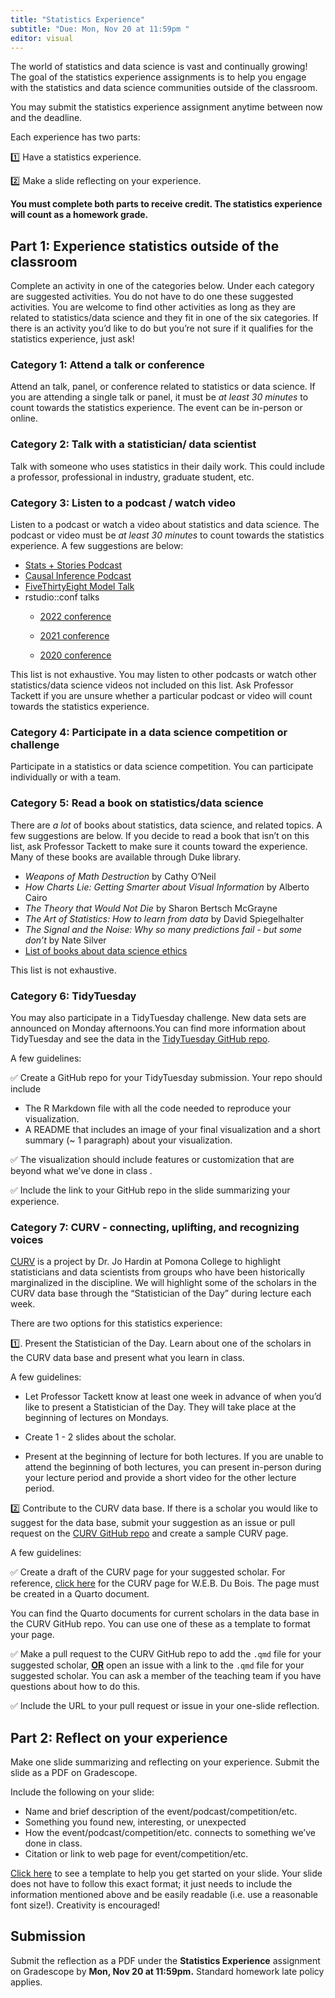 ```yaml
---
title: "Statistics Experience"
subtitle: "Due: Mon, Nov 20 at 11:59pm "
editor: visual
---
```


The world of statistics and data science is vast and continually growing! The goal of the statistics experience assignments is to help you engage with the statistics and data science communities outside of the classroom.

You may submit the statistics experience assignment anytime between now and the deadline.

Each experience has two parts:

1️⃣ Have a statistics experience.

2️⃣ Make a slide reflecting on your experience.

**You must complete both parts to receive credit. The statistics experience will count as a homework grade.**

## Part 1: Experience statistics outside of the classroom

Complete an activity in one of the categories below. Under each category are suggested activities. You do not have to do one these suggested activities. You are welcome to find other activities as long as they are related to statistics/data science and they fit in one of the six categories. If there is an activity you'd like to do but you're not sure if it qualifies for the statistics experience, just ask!

### Category 1: Attend a talk or conference

Attend an talk, panel, or conference related to statistics or data science. If you are attending a single talk or panel, it must be *at least 30 minutes* to count towards the statistics experience. The event can be in-person or online.

### Category 2: Talk with a statistician/ data scientist

Talk with someone who uses statistics in their daily work. This could include a professor, professional in industry, graduate student, etc.

### Category 3: Listen to a podcast / watch video

Listen to a podcast or watch a video about statistics and data science. The podcast or video must be *at least 30 minutes* to count towards the statistics experience. A few suggestions are below:

-   [Stats + Stories Podcast](https://statsandstories.net/)
-   [Causal Inference Podcast](https://casualinfer.libsyn.com/)
-   [FiveThirtyEight Model Talk](https://fivethirtyeight.com/tag/model-talk/)
-   rstudio::conf talks
    -   [2022 conference](https://www.rstudio.com/conference/)

    -   [2021 conference](https://www.rstudio.com/resources/rstudioglobal-2021/)

    -   [2020 conference](https://www.rstudio.com/resources/rstudioconf-2020/)

This list is not exhaustive. You may listen to other podcasts or watch other statistics/data science videos not included on this list. Ask Professor Tackett if you are unsure whether a particular podcast or video will count towards the statistics experience.

### Category 4: Participate in a data science competition or challenge

Participate in a statistics or data science competition. You can participate individually or with a team.

### Category 5: Read a book on statistics/data science

There are *a lot* of books about statistics, data science, and related topics. A few suggestions are below. If you decide to read a book that isn't on this list, ask Professor Tackett to make sure it counts toward the experience. Many of these books are available through Duke library.

-   *Weapons of Math Destruction* by Cathy O'Neil
-   *How Charts Lie: Getting Smarter about Visual Information* by Alberto Cairo
-   *The Theory that Would Not Die* by Sharon Bertsch McGrayne
-   *The Art of Statistics: How to learn from data* by David Spiegelhalter
-   *The Signal and the Noise: Why so many predictions fail - but some don't* by Nate Silver
-   [List of books about data science ethics](https://teachdatascience.com/bookclub/)

This list is not exhaustive.

### Category 6: TidyTuesday

You may also participate in a TidyTuesday challenge. New data sets are announced on Monday afternoons.You can find more information about TidyTuesday and see the data in the [TidyTuesday GitHub repo](https://github.com/rfordatascience/tidytuesday).

A few guidelines:

✅ Create a GitHub repo for your TidyTuesday submission. Your repo should include

-   The R Markdown file with all the code needed to reproduce your visualization.
-   A README that includes an image of your final visualization and a short summary (\~ 1 paragraph) about your visualization.

✅ The visualization should include features or customization that are beyond what we've done in class .

✅ Include the link to your GitHub repo in the slide summarizing your experience.

### Category 7: CURV - connecting, uplifting, and recognizing voices

[CURV](https://hardin47.github.io/CURV/) is a project by Dr. Jo Hardin at Pomona College to highlight statisticians and data scientists from groups who have been historically marginalized in the discipline. We will highlight some of the scholars in the CURV data base through the "Statistician of the Day" during lecture each week.

There are two options for this statistics experience:

1️⃣. Present the Statistician of the Day. Learn about one of the scholars in the CURV data base and present what you learn in class.

A few guidelines:

-   Let Professor Tackett know at least one week in advance of when you'd like to present a Statistician of the Day. They will take place at the beginning of lectures on Mondays.

-   Create 1 - 2 slides about the scholar.

-   Present at the beginning of lecture for both lectures. If you are unable to attend the beginning of both lectures, you can present in-person during your lecture period and provide a short video for the other lecture period.

2️⃣ Contribute to the CURV data base. If there is a scholar you would like to suggest for the data base, submit your suggestion as an issue or pull request on the [CURV GitHub repo](https://github.com/hardin47/CURV/) and create a sample CURV page.

A few guidelines:

✅ Create a draft of the CURV page for your suggested scholar. For reference, [click here](https://hardin47.github.io/CURV/scholars/dubois.html) for the CURV page for W.E.B. Du Bois. The page must be created in a Quarto document.

::: callout-tip
You can find the Quarto documents for current scholars in the data base in the CURV GitHub repo. You can use one of these as a template to format your page.
:::

✅ Make a pull request to the CURV GitHub repo to add the `.qmd` file for your suggested scholar, [**OR**]{.underline} open an issue with a link to the `.qmd` file for your suggested scholar. You can ask a member of the teaching team if you have questions about how to do this.

✅ Include the URL to your pull request or issue in your one-slide reflection.

## Part 2: Reflect on your experience

Make one slide summarizing and reflecting on your experience. Submit the slide as a PDF on Gradescope.

Include the following on your slide:

-   Name and brief description of the event/podcast/competition/etc.
-   Something you found new, interesting, or unexpected
-   How the event/podcast/competition/etc. connects to something we've done in class.
-   Citation or link to web page for event/competition/etc.

[Click here](https://docs.google.com/presentation/d/1Ua7rmAQn8FaRLxJpxaRvOZfBLIlEjYVxugEaaTcIjMQ/edit?usp=sharing) to see a template to help you get started on your slide. Your slide does not have to follow this exact format; it just needs to include the information mentioned above and be easily readable (i.e. use a reasonable font size!). Creativity is encouraged!

## Submission

Submit the reflection as a PDF under the **Statistics Experience** assignment on Gradescope by **Mon, Nov 20 at 11:59pm.** Standard homework late policy applies.
